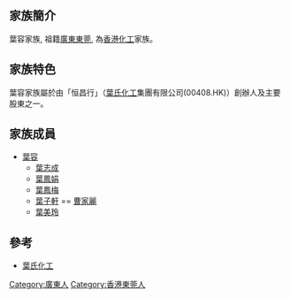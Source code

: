 ==家族簡介==
葉容家族, 祖籍[[廣東|廣東]][[東莞|東莞]], 為[[香港|香港]][[化工|化工]]家族。

==家族特色==
葉容家族屬於由「恒昌行」（[[葉氏化工|葉氏化工]]集團有限公司(00408.HK)）創辦人及主要股東之一。

==家族成員==

* [[葉容|葉容]] 
** [[葉志成|葉志成]] 
** [[葉鳳娟|葉鳳娟]]
** [[葉鳳梅|葉鳳梅]] 
** [[葉子軒|葉子軒]] == [[曹家麗|曹家麗]]
** [[葉美玲|葉美玲]]

== 參考 ==
*[[葉氏化工|葉氏化工]]

[[Category:廣東人|Category:廣東人]]
[[Category:香港東莞人|Category:香港東莞人]]